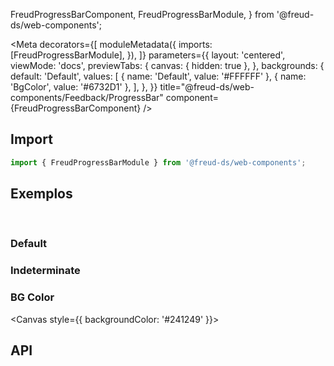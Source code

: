   FreudProgressBarComponent,
  FreudProgressBarModule,
} from '@freud-ds/web-components';

<Meta
  decorators={[
    moduleMetadata({
      imports: [FreudProgressBarModule],
    }),
  ]}
  parameters={{
    layout: 'centered',
    viewMode: 'docs',
    previewTabs: {
      canvas: { hidden: true },
    },
    backgrounds: {
      default: 'Default',
      values: [
        { name: 'Default', value: '#FFFFFF' },
        { name: 'BgColor', value: '#6732D1' },
      ],
    },
  }}
  title="@freud-ds/web-components/Feedback/ProgressBar"
  component={FreudProgressBarComponent}
/>

<FreudHeaderComponent
  title="ProgressBar"
  description="Indicadores de progresso exibem a duração de um processo."
/>

## <a id="importing"></a>Import

```ts
import { FreudProgressBarModule } from '@freud-ds/web-components';
```

## <a id="exemplos"></a>Exemplos

<br />

### Default

<Canvas>
  <Story story={Default} />
</Canvas>

### Indeterminate

<Canvas>
  <Story story={Indeterminate} />
</Canvas>

### BG Color

<Canvas style={{ backgroundColor: '#241249' }}>
  <Story story={BGColor} />
</Canvas>

## <a id="api"></a>API

<ArgsTable of={FreudProgressBarComponent} />
